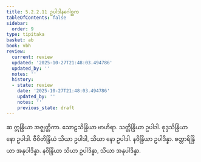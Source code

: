 ```yaml
---
title: 5.2.2.11 ဥပါဒါနဂေါစ္ဆက
tableOfContents: false
sidebar:
  order: 9
type: tipitaka
basket: ab
book: vbh
review:
  current: review
  updated: '2025-10-27T21:48:03.494786'
  updated_by: ''
  notes: ''
  history:
  - state: review
    date: '2025-10-27T21:48:03.494786'
    updated_by: ''
    notes: ''
    previous_state: draft
---
```



<ReviewStatus review={frontmatter.review} showDetails={true} />

<HypothesisAnnotation frontmatter={frontmatter} />

<DynamicBreadcrumb />

<Paragraph number="930" book="vbh">
ဆ ဣန္ဒြိယာ အဇ္ဈတ္တိကာ. သောဠသိန္ဒြိယာ ဗာဟိရာ. သတ္တိန္ဒြိယာ ဥပါဒါ. စုဒ္ဒသိန္ဒြိယာ နော ဥပါဒါ. ဇီဝိတိန္ဒြိယံ သိယာ ဥပါဒါ, သိယာ နော ဥပါဒါ. နဝိန္ဒြိယာ ဥပါဒိန္နာ. စတ္တာရိန္ဒြိယာ အနုပါဒိန္နာ. နဝိန္ဒြိယာ သိယာ ဥပါဒိန္နာ, သိယာ အနုပါဒိန္နာ.
</Paragraph>